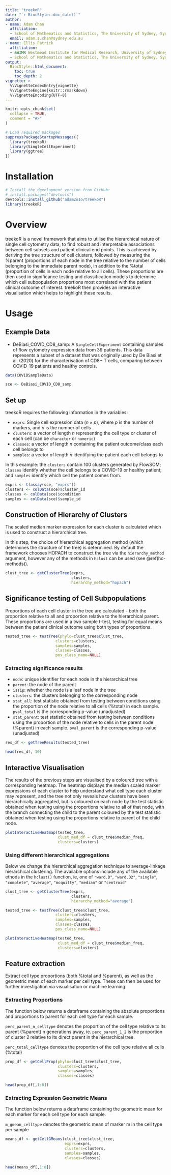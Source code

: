 ```yaml
---
title: "treekoR"
date: "`r BiocStyle::doc_date()`"
author:
- name: Adam Chan
  affiliation:  
  - School of Mathematics and Statistics, The University of Sydney, Sydney, New South Wales, Australia
  email: adam.s.chan@sydney.edu.au
- name: Ellis Patrick
  affiliation:
  - &WIMR Westmead Institute for Medical Research, University of Sydney, Australia
  - School of Mathematics and Statistics, The University of Sydney, Sydney, New South Wales, Australia
output:
  BiocStyle::html_document:
    toc: true
    toc_depth: 2
vignette: >
  %\VignetteIndexEntry{vignette}
  %\VignetteEngine{knitr::rmarkdown}
  %\VignetteEncoding{UTF-8}
---
```


```r
knitr::opts_chunk$set(
  collapse = TRUE,
  comment = "#>"
)
```

```r
# Load required packages
suppressPackageStartupMessages({
  library(treekoR)
  library(SingleCellExperiment)
  library(ggtree)
})
```

# Installation
```r
# Install the development version from GitHub:
# install.packages("devtools")
devtools::install_github("adam2o1o/treekoR")
library(treekoR)
```

# Overview
treekoR is a novel framework that aims to utilise the hierarchical nature of single cell cytometry data, to find robust and interpretable associations between cell subsets and patient clinical end points. This is achieved by deriving the tree structure of cell clusters, followed by measuring the %parent (proportions of each node in the tree relative to the number of cells belonging to the immediate parent node), in addition to the %total (proportion of cells in each node relative to all cells). These proportions are then used in significance testing and classification models to determine which cell subpopulation proportions most correlated with the patient clinical outcome of interest. treekoR then provides an interactive visualisation which helps to highlight these results.

# Usage
## Example Data
- DeBiasi_COVID_CD8_samp:
A `SingleCellExperiment` containing samples of flow cytometry expression data from 39 patients. This data represents a subset of a dataset that was originally used by De Biasi et al. (2020) for the characterisation of CD8+ T cells, comparing between COVID-19 patients and healthy controls.

```r
data(COVIDSampleData)

sce <- DeBiasi_COVID_CD8_samp
```

## Set up
treekoR requires the following information in the variables:

- `exprs`: Single cell expression data ($n \times p$), where $p$ is the number of markers, and $n$ is the number of cells 
- `clusters`: a vector of length $n$ representing the cell type or cluster of each cell (can be `character` or `numeric`)
- `classes`: a vector of length $n$ containing the patient outcome/class each cell belongs to
- `samples`: a vector of length $n$ identifying the patient each cell belongs to

In this example: the `clusters` contain 100 clusters generated by FlowSOM; `classes` identify whether the cell belongs to a COVID-19 or healthy patient; and `samples` identify which cell the patient comes from.

```r
exprs <- t(assay(sce, "exprs"))
clusters <- colData(sce)$cluster_id
classes <- colData(sce)$condition
samples <- colData(sce)$sample_id
```


## Construction of Hierarchy of Clusters

The scaled median marker expression for each cluster is calculated which is used to construct a hierarchical tree. 

In this step, the choice of hierarchical aggregation method (which determines the structure of the tree) is determined. By default the framework chooses HOPACH to construct the tree via the `hierarchy_method` argument, however any of the methods in `hclust` can be used (see \@ref(hc-methods)).

```r
clust_tree <- getClusterTree(exprs,
                             clusters,
                             hierarchy_method="hopach")
```

## Significance testing of Cell Subpopulations

Proportions of each cell cluster in the tree are calculated - both the proportion relative to all and proportion relative to the hierarchical parent. These proportions are used in a two sample t-test, testing for equal means between the patient clinical outcome using both types of proportions.

```r
tested_tree <- testTree(phylo=clust_tree$clust_tree,
                      clusters=clusters,
                      samples=samples,
                      classes=classes,
                      pos_class_name=NULL)
```

### Extracting significance results

- `node`: unique identifier for each node in the hierarchical tree
- `parent`: the node of the parent
- `isTip`: whether the node is a leaf node in the tree
- `clusters`: the clusters belonging to the corresponding node
- `stat_all`: test statistic obtained from testing between conditions using the proportion of the node relative to all cells (%total) in each sample. `pval_total` is the corresponding p-value (unadjusted)
- `stat_parent`: test statistic obtained from testing between conditions using the proportion of the node relative to cells in the parent node (%parent) in each sample. `pval_parent` is the corresponding p-value (unadjusted)


```r
res_df <- getTreeResults(tested_tree)

head(res_df, 10)
```


## Interactive Visualisation

The results of the previous steps are visualised by a coloured tree with a corresponding heatmap. The heatmap displays the median scaled marker expressions of each cluster to help understand what cell type each cluster may represent, and the tree not only reveals how clusters have been hierarchically aggregated, but is coloured on each node by the test statistic obtained when testing using the proportions relative to all of that node, with the branch connecting the child to the parent coloured by the test statistic obtained when testing using the proportions relative to parent of the child node. 


```r
plotInteractiveHeatmap(tested_tree,
                       clust_med_df = clust_tree$median_freq,
                       clusters=clusters)
```

### Using different hierarchical aggregations {#hc-methods}

Below we change the hierarchical aggregation technique to average-linkage hierarchical clustering.
The available options include any of the available ethods in the `hclust()` function, ie, one of `"ward.D"`, `"ward.D2"`, `"single"`, `"complete"`, `"average"`, `"mcquitty"`, `"median"` or `"centroid"`

```r
clust_tree <- getClusterTree(exprs,
                             clusters,
                             hierarchy_method="average")

tested_tree <- testTree(clust_tree$clust_tree,
                      clusters=clusters,
                      samples=samples,
                      classes=classes,
                      pos_class_name=NULL)

plotInteractiveHeatmap(tested_tree,
                       clust_med_df = clust_tree$median_freq,
                       clusters=clusters)
```

## Feature extraction
Extract cell type proportions (both %total and %parent), as well as the geometric mean of each marker per cell type. These can then be used for further investigation via visualisation or machine learning.

### Extracting Proportions
The function below returns a dataframe containing the absolute proportions and proportions to parent for each cell type for each sample.

`perc_parent_n_celltype` denotes the proportion of the cell type relative to its parent (%parent) n generations away, ie. `perc_parent_1_2` is the proportion of cluster 2 relative to its direct parent in the hierarchical tree. 

`perc_total_celltype` denotes the proportion of the cell type relative all cells (%total)
```r
prop_df <- getCellProp(phylo=clust_tree$clust_tree,
                       clusters=clusters,
                       samples=samples,
                       classes=classes)

head(prop_df[,1:8])
```

### Extracting Expression Geometric Means
The function below returns a dataframe containing the geometric mean for each marker for each cell type for each sample.

`m_gmean_celltype` denotes the geometric mean of marker m in the cell type per sample
```r
means_df <- getCellGMeans(clust_tree$clust_tree,
                          exprs=exprs,
                          clusters=clusters,
                          samples=samples,
                          classes=classes)

head(means_df[,1:8])
```
